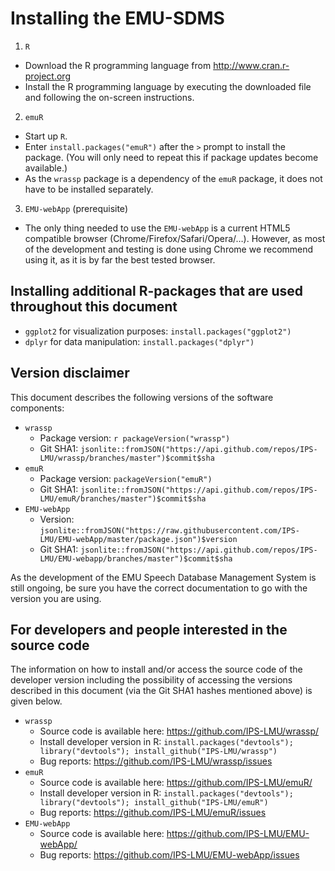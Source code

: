 # Installing the EMU-SDMS

1. `R`
  - Download the R programming language from  [http://www.cran.r-project.org](www.cran.r-project.org)
  - Install the R programming language by executing the downloaded file and following the on-screen instructions.

2. `emuR`
  - Start up `R`.
  - Enter `install.packages("emuR")` after the `>` prompt to install the package. (You will only need to repeat this if package updates become available.)
  - As the `wrassp` package is a dependency of the `emuR` package, it does not have to be installed separately.

3. `EMU-webApp` (prerequisite)
  - The only thing needed to use the `EMU-webApp` is a current HTML5 compatible browser (Chrome/Firefox/Safari/Opera/...). However, as most of the development and testing is done using Chrome we recommend using it, as it is by far the best tested browser.




## Installing additional R-packages that are used throughout this document

- `ggplot2` for visualization purposes: `install.packages("ggplot2")`
- `dplyr` for data manipulation: `install.packages("dplyr")`

## Version disclaimer

This document describes the following versions of the software components:

- `wrassp`
    * Package version: `r packageVersion("wrassp")`
    * Git SHA1: `jsonlite::fromJSON("https://api.github.com/repos/IPS-LMU/wrassp/branches/master")$commit$sha`
    <!-- to avoid api calls the above line is not executed (== missin r prefix in code snippet) -->
- `emuR`
    * Package version: `packageVersion("emuR")`
    * Git SHA1: `jsonlite::fromJSON("https://api.github.com/repos/IPS-LMU/emuR/branches/master")$commit$sha`
    <!-- to avoid api calls the above line is not executed (== missin r prefix in code snippet) -->
- `EMU-webApp`
    * Version: `jsonlite::fromJSON("https://raw.githubusercontent.com/IPS-LMU/EMU-webApp/master/package.json")$version`
    * Git SHA1: `jsonlite::fromJSON("https://api.github.com/repos/IPS-LMU/EMU-webapp/branches/master")$commit$sha`
    <!-- to avoid api calls the above lines is not executed (== missin r prefix in code snippet) -->

As the development of the EMU Speech Database Management System is still ongoing, be sure you have the correct documentation to go with the version you are using.

## For developers and people interested in the source code

The information on how to install and/or access the source code of the developer version including the possibility of accessing the versions described in this document (via the Git SHA1 hashes mentioned above) is given below.

- `wrassp`
    * Source code is available here: [https://github.com/IPS-LMU/wrassp/](https://github.com/IPS-LMU/wrassp/)
    * Install developer version in R: `install.packages("devtools"); library("devtools"); install_github("IPS-LMU/wrassp")`
    * Bug reports: [https://github.com/IPS-LMU/wrassp/issues](https://github.com/IPS-LMU/wrassp/issues)

- `emuR`
    * Source code is available here: [https://github.com/IPS-LMU/emuR/](https://github.com/IPS-LMU/emuR/)
    * Install developer version in R: `install.packages("devtools"); library("devtools"); install_github("IPS-LMU/emuR")`
    * Bug reports: [https://github.com/IPS-LMU/emuR/issues](https://github.com/IPS-LMU/emuR/issues)

- `EMU-webApp`
    * Source code is available here: [https://github.com/IPS-LMU/EMU-webApp/](https://github.com/IPS-LMU/EMU-webApp/)
    * Bug reports: [https://github.com/IPS-LMU/EMU-webApp/issues](https://github.com/IPS-LMU/EMU-webApp/issues)

